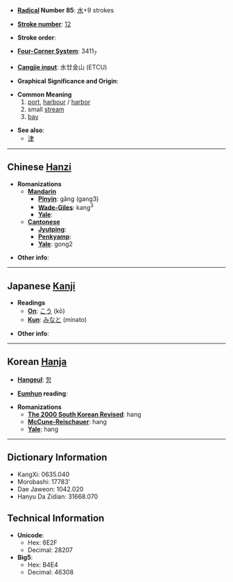 * '''[[Wiktionary:Chinese radical index| Radical]] Number 85''': [[Wiktionary:Chinese radical index 水|水]]+9 strokes

* '''[[Wiktionary:Chinese total strokes index|Stroke number]]''': [[Wiktionary:Chinese total strokes index 12|12]]

* '''Stroke order''': 

* '''[[Wiktionary:Chinese four corner index|Four-Corner System]]''': 3411<sub>7</sub>

* '''[[Wiktionary:Chinese Cangjie index|Cangjie input]]''': 水廿金山 (ETCU)

* '''Graphical Significance and Origin''': 

* '''Common Meaning'''
*#[[port]], [[harbour]] / [[harbor]]
*# small [[stream]]
*# [[bay]]

* '''See also''':
**[[津]]

----

== Chinese [[Hanzi]] ==

* '''Romanizations'''
** '''[[Mandarin]]'''
*** '''[[Pinyin]]''': gǎng (gang3)
*** '''[[Wade-Giles]]''': kang<sup>3</sup>
*** '''[[Yale]]''': 
** '''[[Cantonese]]'''
*** '''[[Jyutping]]''':
*** '''[[Penkyamp]]''': 
*** '''[[Yale]]''': gong2

* '''Other info''': 

----

== Japanese [[Kanji]] ==

* '''Readings'''
** '''[[On]]''': [[こう]] (kō)
** '''[[Kun]]''': [[みなと]] (minato)

* '''Other info''':  

----

== Korean [[Hanja]] ==

* '''[[Hangeul]]''': [[항]]

* '''[[Eumhun]] reading''': 

* '''Romanizations'''
** '''[[The 2000 South Korean Revised Romanization|The 2000 South Korean Revised]]''': hang
** '''[[McCune-Reischauer]]''': hang
** '''[[Yale]]''': hang

----

== Dictionary Information ==

* KangXi: 0635.040
* Morobashi: 17783'
* Dae Jaweon: 1042.020
* Hanyu Da Zidian: 31668.070

== Technical Information ==

* '''Unicode''':
** Hex: 6E2F
** Decimal: 28207
* '''Big5''':
** Hex: B4E4
** Decimal: 46308
